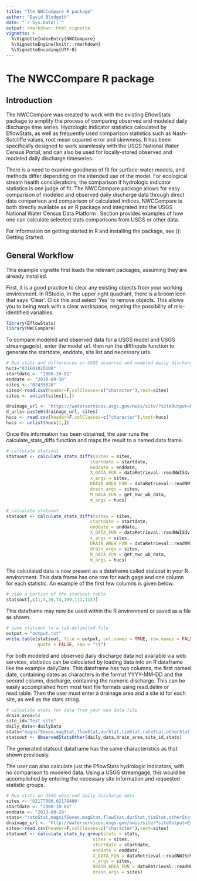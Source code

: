 ```yaml
---
title: "The NWCCompare R package"
author: "David Blodgett"
date: "`r Sys.Date()`"
output: rmarkdown::html_vignette
vignette: >
  %\VignetteIndexEntry{NWCCompare}
  %\VignetteEngine{knitr::rmarkdown}
  %\VignetteEncoding{UTF-8}
---
```


# The NWCCompare R package

## Introduction

The NWCCompare was created to work with the existing EflowStats package to simplify the process of comparing observed and modeled daily discharge time series. Hydrologic indicator statistics calculated by EflowStats, as well as frequently used comparison statistics such as Nash-Sutcliffe values, root mean squared error and skewness. It has been specifically designed to work seamlessly with the USGS National Water Census Portal, and can also be used for locally-stored observed and modeled daily discharge timeseries.     
              
There is a need to examine goodness of fit for surface-water models, and methods differ depending on the intended use of the model. For ecological stream health considerations, the comparison if hydrologic indicator statistics is one judge of fit. The NWCCompare package allows for easy comparison of modeled and observed daily discharge data through direct data comparison and comparison of calculated indices.  NWCCompare is both directly available as an R package and integrated into the USGS National Water Census Data Platform \url{http://cida.usgs.gov/nwc/}.  Section \ref{sec:exampleWorkflow} provides examples of how one can calculate selected stats comparisons from USGS or other data. 
              
For information on getting started in R and installing the package, see (\ref{sec:started}): Getting Started.

## General Workflow

This example vignette first loads the relevant packages, assuming they are already installed.

First, it is a good practice to clear any existing objects from your working environment. In RStudio, in the upper right quadrant, there is a broom icon that says 'Clear'. Click this and select 'Yes' to remove objects. This allows you to being work with a clear workspace, negating the possibility of mis-identified variables. 


```r
library(EflowStats)
library(NWCCompare)
```
To compare modeled and observed data for a USGS model and USGS streamgage(s), enter the model url. then run the diffInputs function to generate the startdate, enddate, site list and necessary urls. 


```r
# Run stats and differences on USGS observed and modeled daily discharge data
hucs="031601020108"
startdate <- "1980-10-01"
enddate <- "2010-09-30"
sites <- "02435020"
sites<-read.csv(header=F,colClasses=c("character"),text=sites)
sites <- unlist(sites[1,])
```

```r
drainage_url <- "https://waterservices.usgs.gov/nwis/site/?siteOutput=Expanded&site="
d_urls<-paste0(drainage_url, sites)
hucs <- read.csv(header=F,colClasses=c("character"),text=hucs)
hucs <- unlist(hucs[1,])
```
Once this information has been obtained, the user runs the calculate_stats_diffs function and maps the result to a named data frame.

```r
# calculate statsout
statsout <- calculate_stats_diffs(sites = sites, 
                                startdate = startdate, 
                                enddate = enddate, 
                                X_DATA_FUN = dataRetrieval::readNWISdv, 
                                x_args = sites, 
                                DRAIN_AREA_FUN = dataRetrieval::readNWISsite, 
                                drain_args = sites, 
                                M_DATA_FUN = get_nwc_wb_data, 
                                m_args = hucs)  
```

```r
# calculate statsout
statsout <- calculate_stats_diffs(sites = sites, 
                                startdate = startdate, 
                                enddate = enddate, 
                                X_DATA_FUN = dataRetrieval::readNWISdv, 
                                x_args = sites, 
                                DRAIN_AREA_FUN = dataRetrieval::readNWISsite, 
                                drain_args = sites, 
                                M_DATA_FUN = get_nwc_wb_data, 
                                m_args = hucs)  
```

The calculated data is now present as a dataframe called statsout in your R environment. This data frame has one row for each gage and one column for each statistic. An example of the first few columns is given below.

```r
# view a portion of the statsout table
statsout[,c(1,4,39,74,109,111,115)]
```

This dataframe may now be used within the R environment or saved as a file as shown.

```r
# save statsout to a tab-delimited file
output = "output.txt"
write.table(statsout, file = output, col.names = TRUE, row.names = FALSE, 
            quote = FALSE, sep = "\t")
```

For both modeled and observed daily discharge data not available via web services, statistics can be calculated by loading data into an R dataframe like the example \texttt{"}dailyData\texttt{"}. This dataframe has two columns, the first named date, containing dates as characters in the format \texttt{"}YYYY-MM-DD\texttt{"} and the second column, discharge, containing the numeric discharge. This can be easily accomplished from most text file formats using \texttt{"}read.delim\texttt{"} or \texttt{"}read.table\texttt{"}. Then the user must enter a drainage area and a site id for each site, as well as the stats string.

```r
# calculate stats for data from your own data file
drain_area=54
site_id="Test site"
daily_data<-dailyData
stats="magnifSeven,magStat,flowStat,durStat,timStat,rateStat,otherStat"
statsout <- ObservedStatsOther(daily_data,drain_area,site_id,stats)
```

The generated statsout dataframe has the same characteristics as that shown previously. 

The user can also calculate just the EflowStats hydrologic indicators, with no comparison to modeled data. Using a USGS streamgage, this would be accomplished by entering the necessary site information and requested statistic groups. 

```r
# Run stats on USGS observed daily discharge data
sites <- '02177000,02178400'
startdate <- "2008-10-01"
enddate <- "2013-09-29"
stats<-"rateStat,magnifSeven,magStat,flowStat,durStat,timStat,otherStat"
drainage_url <- "http://waterservices.usgs.gov/nwis/site/?siteOutput=Expanded&site="
sites<-read.csv(header=F,colClasses=c("character"),text=sites)
statsout <- calculate_stats_by_group(stats = stats, 
                                 sites = sites, 
                                 startdate = startdate, 
                                 enddate = enddate, 
                                 X_DATA_FUN = dataRetrieval::readNWISdv, 
                                 x_args = sites, 
                                 DRAIN_AREA_FUN = dataRetrieval::readNWISsite, 
                                 drain_args = sites)   
```

